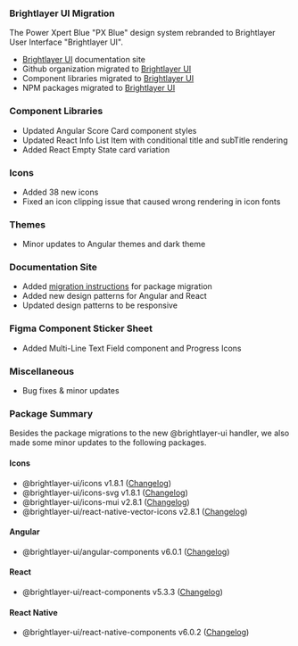 ### Brightlayer UI Migration

The Power Xpert Blue "PX Blue" design system rebranded to Brightlayer User Interface "Brightlayer UI".

-   [Brightlayer UI](https://brightlayer-ui.github.io/) documentation site
-   Github organization migrated to [Brightlayer UI](https://github.com/brightlayer-ui)
-   Component libraries migrated to [Brightlayer UI](https://brightlayer-ui-components.github.io/)
-   NPM packages migrated to [Brightlayer UI](https://www.npmjs.com/org/brightlayerui)

### Component Libraries

-   Updated Angular Score Card component styles
-   Updated React Info List Item with conditional title and subTitle rendering
-   Added React Empty State card variation

### Icons

-   Added 38 new icons
-   Fixed an icon clipping issue that caused wrong rendering in icon fonts

### Themes

-   Minor updates to Angular themes and dark theme

### Documentation Site

-   Added [migration instructions](https://brightlayer-ui.github.io/migration) for package migration
-   Added new design patterns for Angular and React
-   Updated design patterns to be responsive

### Figma Component Sticker Sheet

-   Added Multi-Line Text Field component and Progress Icons

### Miscellaneous

-   Bug fixes & minor updates

### Package Summary

Besides the package migrations to the new @brightlayer-ui handler, we also made some minor updates to the following packages.

#### Icons

-   @brightlayer-ui/icons v1.8.1 ([Changelog](https://github.com/brightlayer-ui/icons/blob/master/CHANGELOG.md))
-   @brightlayer-ui/icons-svg v1.8.1 ([Changelog](https://github.com/brightlayer-ui/icons/blob/master/CHANGELOG.md))
-   @brightlayer-ui/icons-mui v2.8.1 ([Changelog](https://github.com/brightlayer-ui/icons/blob/master/mui/CHANGELOG.md))
-   @brightlayer-ui/react-native-vector-icons v2.8.1 ([Changelog](https://github.com/brightlayer-ui/icons/releases))

#### Angular

-   @brightlayer-ui/angular-components v6.0.1 ([Changelog](https://github.com/brightlayer-ui/angular-component-library/blob/master/CHANGELOG.md))

#### React

-   @brightlayer-ui/react-components v5.3.3 ([Changelog](https://github.com/brightlayer-ui/react-component-library/blob/master/CHANGELOG.md))

#### React Native

-   @brightlayer-ui/react-native-components v6.0.2 ([Changelog](https://github.com/brightlayer-ui/react-native-component-library/blob/master/CHANGELOG.md))

